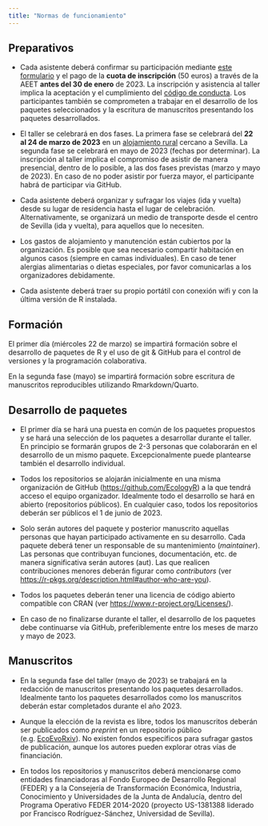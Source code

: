 ```yaml
---
title: "Normas de funcionamiento"
---
```


## Preparativos

- Cada asistente deberá confirmar su participación mediante [este formulario]() y el pago de la **cuota de inscripción** (50 euros) a través de la AEET **antes del 30 de enero** de 2023. La inscripción y asistencia al taller implica la aceptación y el cumplimiento del [código de conducta](codigo-de-conducta.qmd). Los participantes también se comprometen a trabajar en el desarrollo de los paquetes seleccionados y la escritura de manuscritos presentando los paquetes desarrollados. 

- El taller se celebrará en dos fases. La primera fase se celebrará del **22 al 24 de marzo de 2023** en un [alojamiento rural]() cercano a Sevilla. La segunda fase se celebrará en mayo de 2023 (fechas por determinar). La inscripción al taller implica el compromiso de asistir de manera presencial, dentro de lo posible, a las dos fases previstas (marzo y mayo de 2023). En caso de no poder asistir por fuerza mayor, el participante habrá de participar via GitHub.

- Cada asistente deberá organizar y sufragar los viajes (ida y vuelta) desde su lugar de residencia hasta el lugar de celebración. <!--Todos los asistentes deberán estar presentes en el [lugar señalado](ADD) el miércoles 22 de marzo a las 16 horas. El taller finalizará el viernes 24 después de comer, sobre las 17 h. --> Alternativamente, se organizará un medio de transporte desde el centro de Sevilla (ida y vuelta), para aquellos que lo necesiten. 

- Los gastos de alojamiento y manutención están cubiertos por la organización. Es posible que sea necesario compartir habitación en algunos casos (siempre en camas individuales). En caso de tener alergias alimentarias o dietas especiales, por favor comunicarlas a los organizadores debidamente.

- Cada asistente deberá traer su propio portátil con conexión wifi y con la última versión de R instalada.


## Formación

El primer día (miércoles 22 de marzo) se impartirá formación sobre el desarrollo de paquetes de R y el uso de git & GitHub para el control de versiones y la programación colaborativa.

En la segunda fase (mayo) se impartirá formación sobre escritura de manuscritos reproducibles utilizando Rmarkdown/Quarto.


## Desarrollo de paquetes

- El primer día se hará una puesta en común de los paquetes propuestos y se hará una selección de los paquetes a desarrollar durante el taller. En principio se formarán grupos de 2-3 personas que colaborarán en el desarrollo de un mismo paquete. Excepcionalmente puede plantearse también el desarrollo individual. 

- Todos los repositorios se alojarán inicialmente en una misma organización de GitHub (<https://github.com/EcologyR>) a la que tendrá acceso el equipo organizador. Idealmente todo el desarrollo se hará en abierto (repositorios públicos). En cualquier caso, todos los repositorios deberán ser públicos el 1 de junio de 2023. 

- Solo serán autores del paquete y posterior manuscrito aquellas personas que hayan participado activamente en su desarrollo. Cada paquete deberá tener un responsable de su mantenimiento (*maintainer*). Las personas que contribuyan funciones, documentación, etc. de manera significativa serán autores (aut). Las que realicen contribuciones menores deberán figurar como *contributors* (ver <https://r-pkgs.org/description.html#author-who-are-you>). 

- Todos los paquetes deberán tener una licencia de código abierto compatible con CRAN (ver <https://www.r-project.org/Licenses/>).

- En caso de no finalizarse durante el taller, el desarrollo de los paquetes debe continuarse vía GitHub, preferiblemente entre los meses de marzo y mayo de 2023.


## Manuscritos

- En la segunda fase del taller (mayo de 2023) se trabajará en la redacción de manuscritos presentando los paquetes desarrollados. Idealmente tanto los paquetes desarrollados como los manuscritos deberán estar completados durante el año 2023.

- Aunque la elección de la revista es libre, todos los manuscritos deberán ser publicados como *preprint* en un repositorio público (e.g. [EcoEvoRxiv](https://ecoevorxiv.org/)). No existen fondos específicos para sufragar gastos de publicación, aunque los autores pueden explorar otras vías de financiación.

- En todos los repositorios y manuscritos deberá mencionarse como entidades financiadoras al Fondo Europeo de Desarrollo Regional (FEDER) y a la Consejería de Transformación Económica, Industria, Conocimiento y Universidades
de la Junta de Andalucía, dentro del Programa Operativo FEDER 2014-2020 (proyecto US-1381388 liderado por Francisco Rodríguez-Sánchez, Universidad de Sevilla). 


